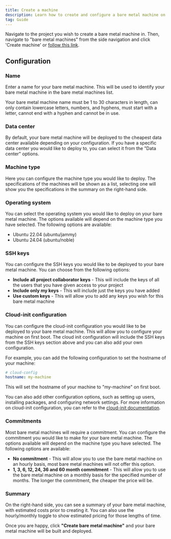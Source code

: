 ```yaml
---
title: Create a machine
description: Learn how to create and configure a bare metal machine on CUDO Compute
tag: Guide
---
```


Navigate to the project you wish to create a bare metal machine in. Then, navigate to "bare metal machines" from the side navigation and click 'Create machine' or [follow this link](https://compute.cudo.org/?create=bare-metal).

## Configuration

### Name
Enter a name for your bare metal machine. This will be used to identify your bare metal machine in the bare metal machines list.

<Note>
Your bare metal machine name must be 1 to 30 characters in length, can only contain lowercase letters, numbers, and hyphens, must start with a letter, cannot end with a hyphen and cannot be in use.
</Note>

### Data center
By default, your bare metal machine will be deployed to the cheapest data center available depending on your configuration. If you have a specific data center you would like to deploy to, you can select it from the "Data center" options.

### Machine type

Here you can configure the machine type you would like to deploy. The specifications of the machines will be shown as a list, selecting one will show you the specifications in the summary on the right-hand side.

### Operating system

You can select the operating system you would like to deploy on your bare metal machine. The options available will depend on the machine type you have selected. The following options are available:

- Ubuntu 22.04 (ubuntu/jammy)
- Ubuntu 24.04 (ubuntu/noble)

### SSH keys
You can configure the SSH keys you would like to be deployed to your bare metal machine. You can choose from the following options:

- **Include all project collaborator keys** - This will include the keys of all the users that you have given access to your project
- **Include only my keys** - This will include just the keys you have added
- **Use custom keys** - This will allow you to add any keys you wish for this bare metal machine

### Cloud-init configuration
You can configure the cloud-init configuration you would like to be deployed to your bare metal machine. This will allow you to configure your machine on first boot. The cloud init configuration will include the SSH keys from the SSH keys section above and you can also add your own configuration.

For example, you can add the following configuration to set the hostname of your machine:

```yaml
# cloud-config
hostname: my-machine
```
This will set the hostname of your machine to "my-machine" on first boot.

You can also add other configuration options, such as setting up users, installing packages, and configuring network settings. For more information on cloud-init configuration, you can refer to the [cloud-init documentation](https://cloudinit.readthedocs.io/en/latest/).

### Commitments
Most bare metal machines will require a commitment. You can configure the commitment you would like to make for your bare metal machine. The options available will depend on the machine type you have selected. The following options are available:

- **No commitment** - This will allow you to use the bare metal machine on an hourly basis, most bare metal machines will not offer this option.
- **1, 3, 6, 12, 24, 36 and 60 month commitment** - This will allow you to use the bare metal machine on a monthly basis for the specified number of months. The longer the commitment, the cheaper the price will be.

### Summary
On the right-hand side, you can see a summary of your bare metal machine, with estimated costs prior to creating it. You can also use the hourly/monthly toggle to show estimated pricing for those lengths of time.

Once you are happy, click **"Create bare metal machine"** and your bare metal machine will be built and deployed.

